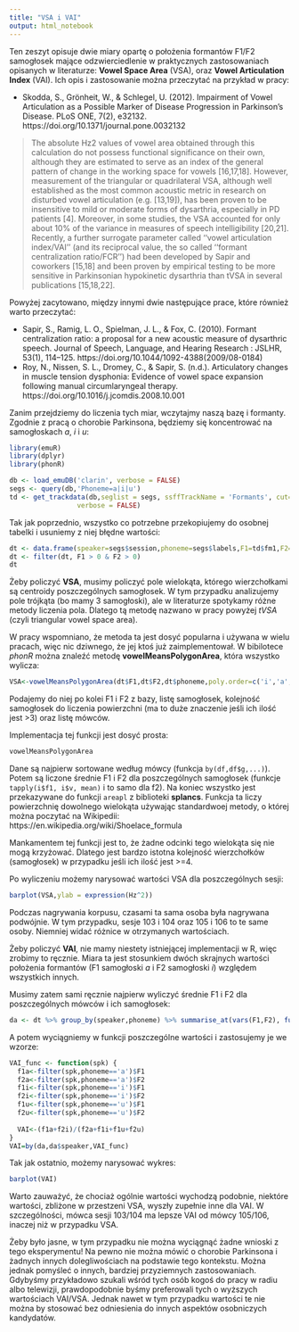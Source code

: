 ```yaml
---
title: "VSA i VAI"
output: html_notebook
---
```


Ten zeszyt opisuje dwie miary opartę o położenia formantów F1/F2 samogłosek mające odzwierciedlenie w praktycznych zastosowaniach opisanych w literaturze: **Vowel Space Area** (VSA), oraz **Vowel Articulation Index** (VAI). Ich opis i zastosowanie można przeczytać na przykład w pracy:

  * Skodda, S., Grönheit, W., & Schlegel, U. (2012). Impairment of Vowel Articulation as a Possible Marker of Disease Progression in Parkinson’s Disease. PLoS ONE, 7(2), e32132. https://doi.org/10.1371/journal.pone.0032132

> The absolute Hz2 values of vowel area obtained through this calculation do not possess functional significance on their own, although they are estimated to serve as an index of the general pattern of change in the working space for vowels [16,17,18]. However, measurement of the triangular or quadrilateral VSA, although well established as the most common acoustic metric in research on disturbed vowel articulation (e.g. [13,19]), has been proven to be insensitive to mild or moderate forms of dysarthria, especially in PD patients [4]. Moreover, in some studies, the VSA accounted for only about 10% of the variance in measures of speech intelligibility [20,21]. Recently, a further surrogate parameter called ‘‘vowel articulation index/VAI’’ (and its reciprocal value, the so called ‘‘formant centralization ratio/FCR’’) had been developed by Sapir and coworkers [15,18] and been proven by empirical testing to be more sensitive in Parkinsonian hypokinetic dysarthria than tVSA in several publications [15,18,22].

Powyżej zacytowano, między innymi dwie następujące prace, które również warto przeczytać:

  * Sapir, S., Ramig, L. O., Spielman, J. L., & Fox, C. (2010). Formant centralization ratio: a proposal for a new acoustic measure of dysarthric speech. Journal of Speech, Language, and Hearing Research : JSLHR, 53(1), 114–125. https://doi.org/10.1044/1092-4388(2009/08-0184)
  * Roy, N., Nissen, S. L., Dromey, C., & Sapir, S. (n.d.). Articulatory changes in muscle tension dysphonia: Evidence of vowel space expansion following manual circumlaryngeal therapy. https://doi.org/10.1016/j.jcomdis.2008.10.001

Zanim przejdziemy do liczenia tych miar, wczytajmy naszą bazę i formanty. Zgodnie z pracą o chorobie Parkinsona, będziemy się koncentrować na samogłoskach *a*, *i* i *u*:
```r
library(emuR)
library(dplyr)
library(phonR)

db <- load_emuDB('clarin', verbose = FALSE)
segs <- query(db,'Phoneme=a|i|u')
td <- get_trackdata(db,seglist = segs, ssffTrackName = 'Formants', cut=0.5,
                 verbose = FALSE)
```

Tak jak poprzednio, wszystko co potrzebne przekopiujemy do osobnej tabelki i usuniemy z niej błędne wartości:
```r
dt <- data.frame(speaker=segs$session,phoneme=segs$labels,F1=td$fm1,F2=td$fm2)
dt <- filter(dt, F1 > 0 & F2 > 0)
dt
```

Żeby policzyć **VSA**, musimy policzyć pole wielokąta, którego wierzchołkami są centroidy poszczególnych samogłosek. W tym przypadku analizujemy pole trójkąta (bo mamy 3 samogłoski), ale w literaturze spotykamy różne metody liczenia pola. Dlatego tą metodę nazwano w pracy powyżej *tVSA* (czyli triangular vowel space area).

W pracy wspomniano, że metoda ta jest dosyć popularna i używana w wielu pracach, więc nic dziwnego, że jej ktoś już zaimplementował. W bibilotece *phonR* można znaleźć metodę **vowelMeansPolygonArea**, która wszystko wylicza:
```r
VSA<-vowelMeansPolygonArea(dt$F1,dt$F2,dt$phoneme,poly.order=c('i','a','u'),group = dt$speaker)
```

Podajemy do niej po kolei F1 i F2 z bazy, listę samogłosek, kolejność samogłosek do liczenia powierzchni (ma to duże znaczenie jeśli ich ilość jest >3) oraz listę mówców. 

Implementacja tej funkcji jest dosyć prosta:
```r
vowelMeansPolygonArea
```

Dane są najpierw sortowane według mówcy (funkcja `by(df,df$g,...)`). Potem są liczone średnie F1 i F2 dla poszczególnych samogłosek (funkcje `tapply(i$f1, i$v, mean)` i to samo dla f2). Na koniec wszystko jest przekazywane do funkcji `areapl` z biblioteki **splancs**. Funkcja ta liczy powierzchnię dowolnego wielokąta używając standardwoej metody, o której można poczytać na Wikipedii:
https://en.wikipedia.org/wiki/Shoelace_formula

Mankamentem tej funkcji jest to, że żadne odcinki tego wielokąta się nie mogą krzyżować. Dlatego jest bardzo istotna kolejność wierzchołków (samogłosek) w przypadku jeśli ich ilość jest >=4.

Po wyliczeniu możemy narysować wartości VSA dla poszczególnych sesji:
```r
barplot(VSA,ylab = expression(Hz^2))
```

Podczas nagrywania korpusu, czasami ta sama osoba była nagrywana podwójnie. W tym przypadku, sesje 103 i 104 oraz 105 i 106 to te same osoby. Niemniej widać różnice w otrzymanych wartościach.

Żeby policzyć **VAI**, nie mamy niestety istniejącej implementacji w R, więc zrobimy to ręcznie. Miara ta jest stosunkiem dwóch skrajnych wartości położenia formantów (F1 samogłoski *a* i F2 samogłoski *i*) względem wszystkich innych. 

Musimy zatem sami ręcznie najpierw wyliczyć średnie F1 i F2 dla poszczególnych mówców i ich samogłosek:
```r
da <- dt %>% group_by(speaker,phoneme) %>% summarise_at(vars(F1,F2), funs(mean(.)))
```

A potem wyciągniemy w funkcji poszczególne wartości i zastosujemy je we wzorze:
```r
VAI_func <- function(spk) {
  f1a<-filter(spk,phoneme=='a')$F1
  f2a<-filter(spk,phoneme=='a')$F2
  f1i<-filter(spk,phoneme=='i')$F1
  f2i<-filter(spk,phoneme=='i')$F2
  f1u<-filter(spk,phoneme=='u')$F1
  f2u<-filter(spk,phoneme=='u')$F2
  
  VAI<-(f1a+f2i)/(f2a+f1i+f1u+f2u)
}
VAI=by(da,da$speaker,VAI_func)
```

Tak jak ostatnio, możemy narysować wykres:
```r
barplot(VAI)
```

Warto zauważyć, że chociaż ogólnie wartości wychodzą podobnie, niektóre wartości, zbliżone w przestzeni VSA, wyszły zupełnie inne dla VAI. W szczególności, mówca sesji 103/104 ma lepsze VAI od mówcy 105/106, inaczej niż w przypadku VSA.

Żeby było jasne, w tym przypadku nie można wyciągnąć żadne wnioski z tego eksperymentu! Na pewno nie można mówić o chorobie Parkinsona i żadnych innych dolegliwościach na podstawie tego kontekstu. Można jednak pomyśleć o innych, bardziej przyziemnych zastosowaniach. Gdybyśmy przykładowo szukali wśród tych osób kogoś do pracy w radiu albo telewizji, prawdopodobnie byśmy preferowali tych o wyższych wartościach VAI/VSA. Jednak nawet w tym przypadku wartości te nie można by stosować bez odniesienia do innych aspektów osobniczych kandydatów.